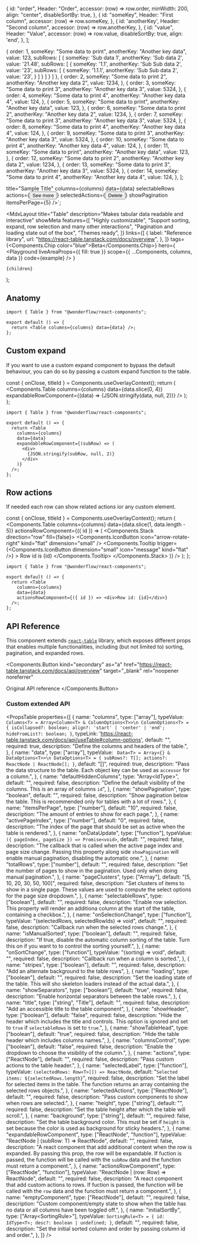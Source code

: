 
  {
    id: "order",
    Header: "Order",
    accessor: (row) => row.order,
    minWidth: 200,
    align: "center",
    disableSortBy: true,
  },
  {
    id: "someKey",
    Header: "First column",
    accessor: (row) => row.someKey,
  },
  {
    id: 'anotherKey',
    Header: "Second column",
    accessor: (row) => row.anotherKey,
  },
  {
    id: "value",
    Header: "Value",
    accessor: (row) => row.value,
    disableSortBy: true,
    align: 'end',
  },
];

  {
    order: 1,
    someKey: "Some data to print",
    anotherKey: "Another key data",
    value: 123,
    subRows: [
      {
        someKey: 'Sub data 1',
        anotherKey: 'Sub data 2',
        value: '21.48',
        subRows: [
          {
            someKey: '1.1',
            anotherKey: 'Sub Sub data 2',
            value: '23',
            subRows: [
              {
                someKey: '1.1.1',
                anotherKey: 'Sub Sub data 2',
                value: '23',
              }
            ]
          }
        ]
      }
    ]
  },
  {
    order: 2,
    someKey: "Some data to print 2",
    anotherKey: "Another key data 2",
    value: 1234,
  },
  {
    order: 3,
    someKey: "Some data to print 3",
    anotherKey: "Another key data 3",
    value: 5324,
  },
  {
    order: 4,
    someKey: "Some data to print 4",
    anotherKey: "Another key data 4",
    value: 124,
  },
  {
    order: 5,
    someKey: "Some data to print",
    anotherKey: "Another key data",
    value: 123,
  },
  {
    order: 6,
    someKey: "Some data to print 2",
    anotherKey: "Another key data 2",
    value: 1234,
  },
  {
    order: 7,
    someKey: "Some data to print 3",
    anotherKey: "Another key data 3",
    value: 5324,
  },
  {
    order: 8,
    someKey: "Some data to print 4",
    anotherKey: "Another key data 4",
    value: 124,
  },
  {
    order: 9,
    someKey: "Some data to print 3",
    anotherKey: "Another key data 3",
    value: 5324,
  },
  {
    order: 10,
    someKey: "Some data to print 4",
    anotherKey: "Another key data 4",
    value: 124,
  },
  {
    order: 11,
    someKey: "Some data to print",
    anotherKey: "Another key data",
    value: 123,
  },
  {
    order: 12,
    someKey: "Some data to print 2",
    anotherKey: "Another key data 2",
    value: 1234,
  },
  {
    order: 13,
    someKey: "Some data to print 3",
    anotherKey: "Another key data 3",
    value: 5324,
  },
  {
    order: 14,
    someKey: "Some data to print 4",
    anotherKey: "Another key data 4",
    value: 124,
  },
];

  title="Sample Title"
  columns={columns}
  data={data}
  selectableRows
  actions={<Button kind="secondary">See more</Button>}
  selectedActions={<Button>Delete</Button>}
  showPagination
  itemsPerPage={5}
/>`;

  <MdxLayout
    title="Table"
    description="Makes tabular data readable and interactive"
    showMeta
    features={[
      "Highly customizable",
      "Support sorting, expand, row selection and many other interactions",
      "Pagination and loading state out of the box",
      "Themes ready",
    ]}
    links={[
      {
        label: "Reference library",
        url: "https://react-table.tanstack.com/docs/overview",
      },
    ]}
    tags={<Components.Chip color="blue">Beta</Components.Chip>}
    hero={
      <Playground
        liveAreaProps={{ fill: true }}
        scope={{ ...Components, columns, data }}
        code={example}
      />
    }
  >
    {children}
  </MdxLayout>
);

## Anatomy

```tsx highlight=1,4
import { Table } from "@wonderflow/react-components";

export default () => {
  return <Table columns={columns} data={data} />;
};
```

## Custom expand

If you want to use a custom expand component to bypass the default behaviour, you can do so by passing a custom expand function to the table.

  const { onClose, titleId } = Components.useOverlayContext();
  return (
    <Components.Table
      columns={columns}
      data={data.slice(0, 4)}
      expandableRowComponent={(data) => <CodeBlock background="var(--global-background)" className="language-json">{JSON.stringify(data, null, 2)}</CodeBlock>}
    />
  );
};

<LiveArea>
  <CustomExpandTable />
</LiveArea>

```tsx highlight=7-13
import { Table } from "@wonderflow/react-components";

export default () => {
  return <Table
    columns={columns}
    data={data}
    expandableRowComponent={(subRow) => (
      <div>
        {JSON.stringify(subRow, null, 2)}
      </div>
    )}
  />;
};
```

## Row actions

If needed each row can show related actions ior any custom element.

  const { onClose, titleId } = Components.useOverlayContext();
  return (
    <Components.Table
      columns={columns}
      data={data.slice(1, data.length - 5)}
      actionsRowComponent={({ id }) => (
        <Components.Stack direction="row" fill={false}>
          <Components.IconButton icon="arrow-rotate-right" kind="flat" dimension="small" />
          <Components.Tooltip
            trigger={<Components.IconButton dimension="small" icon="message" kind="flat" />}
          >
            Row id is {id}
          </Components.Tooltip>
        </Components.Stack>
      )}
    />
  );
};

<LiveArea>
  <CustomActionsTable />
</LiveArea>

```tsx highlight=7
import { Table } from "@wonderflow/react-components";

export default () => {
  return <Table
    columns={columns}
    data={data}
    actionsRowComponent={({ id }) => <div>Row id: {id}</div>}
  />;
};
```

## API Reference

This component extends [`react-table`](https://react-table.tanstack.com/docs/overview) library, which exposes different props that enables multiple functionalities, including (but not limited to) sorting, pagination, and expanded rows.

<Components.Button
  kind="secondary"
  as="a"
  href="https://react-table.tanstack.com/docs/api/overview"
  target="_blank"
  rel="noopener noreferrer"
>
  Original API reference
</Components.Button>

### Custom extended API

<PropsTable
  properties={[
    {
      name: "columns",
      type: ["array"],
      typeValue: `
      Columns<T> = Array<Column<T> & ColumnOptions<T>>\n
      ColumnOptions<T> = {
        isCollapsed?: boolean;
        align?: 'start' | 'center' | 'end';
        hideFromList?: boolean;
      }`,
      typeLink: 'https://react-table.tanstack.com/docs/api/useTable#column-options',
      default: "",
      required: true,
      description: "Define the columns and headers of the table.",
    },
    {
      name: "data",
      type: ["array"],
      typeValue: `
      Data<T> = Array<{} & DataOptions<T>>\n
      DataOptions<T> = {
        subRows?: T[];
        actions?: ReactNode | ReactNode[];
      }`,
      default: "[]",
      required: true,
      description: "Pass the data structure to the table. Each object key can be used as `accessor` for a column.",
    },
    {
      name: "defaultHiddenColumns",
      type: "Array<IdType<T>>",
      default: "",
      required: false,
      description: "Define the default visibility of the columns. This is an array of columns `id`",
    },
    {
      name: "showPagination",
      type: "boolean",
      default: "",
      required: false,
      description: "Show pagination below the table. This is recommended only for tables with a lot of rows.",
    },
    {
      name: "itemsPerPage",
      type: ["number"],
      default: "10",
      required: false,
      description: "The amount of entries to show for each page.",
    },
    {
      name: "activePageIndex",
      type: ["number"],
      default: "0",
      required: false,
      description: "The index of the page that should be set as active when the table is rendered.",
    },
    {
      name: "onDataUpdate",
      type: ["function"],
      typeValue: `({ pageIndex, pageSize }) => Promise<void>`,
      default: "",
      required: false,
      description: "The callback that is called when the active page index and page size change. Passing this property along side `showPagination` will enable manual pagination, disabling the automatic one.",
    },
    {
      name: "totalRows",
      type: ["number"],
      default: "",
      required: false,
      description: "Set the number of pages to show in the pagination. Used only when doing manual pagination.",
    },
    {
      name: "pageClusters",
      type: ["Arrray<number>"],
      default: "[5, 10, 20, 30, 50, 100]",
      required: false,
      description: "Set clusters of items to show in a single page. These values are used to compute the select options for the page size dropdown.",
    },
    {
      name: "selectableRows",
      type: ["boolean"],
      default: "",
      required: false,
      description: "Enable row selection. This property will render an additiona column at the start of the table, containing a checkbox.",
    },
    {
      name: "onSelectionChange",
      type: ["function"],
      typeValue: "(selectedRows, selectedRowIds) => void",
      default: "",
      required: false,
      description: "Callback run when the selected rows change.",
    },
    {
      name: "isManualSorted",
      type: ["boolean"],
      default: "",
      required: false,
      description: "If true, disable the automatic column sorting of the table. Turn this on if you want to to control the sorting yourself.",
    },
    {
      name: "onSortChange",
      type: ["function"],
      typeValue: "(sorting) => void",
      default: "",
      required: false,
      description: "Callback run when a column is sorted.",
    },
    {
      name: "stripes",
      type: ["boolean"],
      default: "",
      required: false,
      description: "Add an alternate background to the table rows",
    },
    {
      name: "loading",
      type: ["boolean"],
      default: "",
      required: false,
      description: "Set the loading state of the table. This will sho skeleton loaders instead of the actual data.",
    },
    {
      name: "showSeparators",
      type: ["boolean"],
      default: "true",
      required: false,
      description: "Enable horizontal separators between the table rows.",
    },
    {
      name: "title",
      type: ["string", "Title"],
      default: "",
      required: false,
      description: "Add an accessible title to the table component",
    },
    {
      name: "showHeader",
      type: ["boolean"],
      default: "false",
      required: false,
      description: "Hide the header which includes the title and controls. This option is ignored and set to `true` if `selectableRows` is set to `true`.",
    },
    {
      name: "showTableHead",
      type: ["boolean"],
      default: "true",
      required: false,
      description: "Hide the table header which includes columns names.",
    },
    {
      name: "columnsControl",
      type: ["boolean"],
      default: "false",
      required: false,
      description: "Enable the dropdown to choose the visibility of the column.",
    },
    {
      name: "actions",
      type: ["ReactNode"],
      default: "",
      required: false,
      description: "Pass custom actions to the table header.",
    },
    {
      name: "selectedLabel",
      type: ["function"],
      typeValue: `(selectedRows: Row<T>[]) => ReactNode`,
      default: "`Selected items: ${selectedRows.length}`",
      required: false,
      description: "Set the label for selected items in the table. The function returns an array containing the selected rows objects.",
    },
    {
      name: "selectedActions",
      type: ["ReactNode"],
      default: "",
      required: false,
      description: "Pass custom components to show when rows are selected.",
    },
    {
      name: "height",
      type: ["string"],
      default: "",
      required: false,
      description: "Set the table height after which the table will scroll.",
    },
    {
      name: "background",
      type: ["string"],
      default: "",
      required: false,
      description: "Set the table background color. This must be set if `height` is set because the color is used as background for sticky headers.",
    },
    {
      name: "expandableRowComponent",
      type: ["ReactNode", "function"],
      typeValue: "ReactNode | (subRow: T) => ReactNode",
      default: "",
      required: false,
      description: "A react component that add additional content when the row is expanded. By passing this prop, the row will be expandable. If fuction is passed, the function will be called with the `subRow` data and the function must return a component.",
    },
    {
      name: "actionsRowComponent",
      type: ["ReactNode", "function"],
      typeValue: "ReactNode | (row: Row<T>) => ReactNode",
      default: "",
      required: false,
      description: "A react component that add custom actions to rows. If fuction is passed, the function will be called with the `row` data and the function must return a component.",
    },
    {
      name: "emptyComponent",
      type: ["ReactNode"],
      default: "",
      required: false,
      description: "Custom component/empty state to show when the table has no data or all columns have been toggled off.",
    },
    {
      name: "initialSortBy",
      type: ["Array<SortingRule<T>>"],
      typeValue: `SortingRule<T> = {
        id: IdType<T>;
        desc?: boolean | undefined;
      }`,
      default: "",
      required: false,
      description: "Set the initial sorted column and order by passing column id and order.",
    },
  ]}
/>
